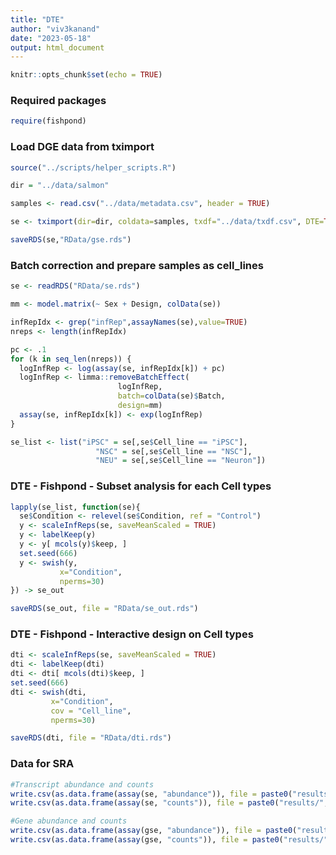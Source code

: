```yaml
---
title: "DTE"
author: "viv3kanand"
date: "2023-05-18"
output: html_document
---
```


```r
knitr::opts_chunk$set(echo = TRUE)
```

### Required packages

```r
require(fishpond)
```

### Load DGE data from tximport

```r
source("../scripts/helper_scripts.R")

dir = "../data/salmon"

samples <- read.csv("../data/metadata.csv", header = TRUE)

se <- tximport(dir=dir, coldata=samples, txdf="../data/txdf.csv", DTE=TRUE)

saveRDS(se,"RData/gse.rds")
```

### Batch correction and prepare samples as cell_lines

```r
se <- readRDS("RData/se.rds")

mm <- model.matrix(~ Sex + Design, colData(se))

infRepIdx <- grep("infRep",assayNames(se),value=TRUE)
nreps <- length(infRepIdx)

pc <- .1
for (k in seq_len(nreps)) {
  logInfRep <- log(assay(se, infRepIdx[k]) + pc)
  logInfRep <- limma::removeBatchEffect(
                        logInfRep,
                        batch=colData(se)$Batch,
                        design=mm)
  assay(se, infRepIdx[k]) <- exp(logInfRep)
}

se_list <- list("iPSC" = se[,se$Cell_line == "iPSC"],
                   "NSC" = se[,se$Cell_line == "NSC"],
                   "NEU" = se[,se$Cell_line == "Neuron"])

```

### DTE - Fishpond - Subset analysis for each Cell types
```r
lapply(se_list, function(se){
  se$Condition <- relevel(se$Condition, ref = "Control")
  y <- scaleInfReps(se, saveMeanScaled = TRUE)
  y <- labelKeep(y)
  y <- y[ mcols(y)$keep, ]
  set.seed(666)
  y <- swish(y,
           x="Condition",
           nperms=30)
}) -> se_out

saveRDS(se_out, file = "RData/se_out.rds")
```


### DTE - Fishpond - Interactive design on Cell types
```r
dti <- scaleInfReps(se, saveMeanScaled = TRUE)
dti <- labelKeep(dti)
dti <- dti[ mcols(dti)$keep, ]
set.seed(666)
dti <- swish(dti,
         x="Condition", 
         cov = "Cell_line",
         nperms=30)

saveRDS(dti, file = "RData/dti.rds")
```


### Data for SRA
```r
#Transcript abundance and counts
write.csv(as.data.frame(assay(se, "abundance")), file = paste0("results/", Sys.Date(),"_SRA_abundance_tx.csv"))
write.csv(as.data.frame(assay(se, "counts")), file = paste0("results/", Sys.Date(),"_SRA_counts_tx.csv"))

#Gene abundance and counts
write.csv(as.data.frame(assay(gse, "abundance")), file = paste0("results/", Sys.Date(),"_SRA_abundance_gene.csv"))
write.csv(as.data.frame(assay(gse, "counts")), file = paste0("results/", Sys.Date(),"_SRA_counts_gene.csv"))

```


















